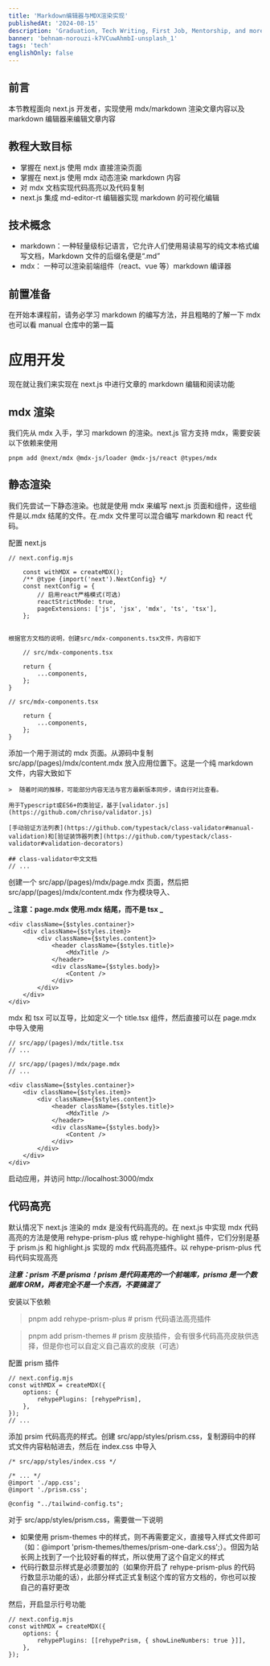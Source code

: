 ```yaml
---
title: 'Markdown编辑器与MDX渲染实现'
publishedAt: '2024-08-15'
description: 'Graduation, Tech Writing, First Job, Mentorship, and more!'
banner: 'behnam-norouzi-k7VCuwAhmbI-unsplash_1'
tags: 'tech'
englishOnly: false
---
```


## 前言

本节教程面向 next.js 开发者，实现使用 mdx/markdown 渲染文章内容以及 markdown 编辑器来编辑文章内容

## 教程大致目标

- 掌握在 next.js 使用 mdx 直接渲染页面
- 掌握在 next.js 使用 mdx 动态渲染 markdown 内容
- 对 mdx 文档实现代码高亮以及代码复制
- next.js 集成 md-editor-rt 编辑器实现 markdown 的可视化编辑

## 技术概念

- markdown：一种轻量级标记语言，它允许人们使用易读易写的纯文本格式编写文档，Markdown 文件的后缀名便是“.md”
- mdx： 一种可以渲染前端组件（react、vue 等）markdown 编译器

## 前置准备

在开始本课程前，请务必学习 markdown 的编写方法，并且粗略的了解一下 mdx
也可以看 manual 仓库中的第一篇

# 应用开发

现在就让我们来实现在 next.js 中进行文章的 markdown 编辑和阅读功能

## mdx 渲染

我们先从 mdx 入手，学习 markdown 的渲染。next.js 官方支持 mdx，需要安装以下依赖来使用

    pnpm add @next/mdx @mdx-js/loader @mdx-js/react @types/mdx

## 静态渲染

我们先尝试一下静态渲染。也就是使用 mdx 来编写 next.js 页面和组件，这些组件是以.mdx 结尾的文件。在.mdx 文件里可以混合编写 markdown 和 react 代码。

配置 next.js

    // next.config.mjs

        const withMDX = createMDX();
        /** @type {import('next').NextConfig} */
        const nextConfig = {
            // 启用react严格模式(可选)
            reactStrictMode: true,
            pageExtensions: ['js', 'jsx', 'mdx', 'ts', 'tsx'],
        };


    根据官方文档的说明，创建src/mdx-components.tsx文件，内容如下

        // src/mdx-components.tsx

        return {
            ...components,
        };
    }

    // src/mdx-components.tsx

        return {
            ...components,
        };
    }

添加一个用于测试的 mdx 页面。从源码中复制 src/app/(pages)/mdx/content.mdx 放入应用位置下。这是一个纯 markdown 文件，内容大致如下

    >  随着时间的推移，可能部分内容无法与官方最新版本同步，请自行对比查看。

    用于Typescript或ES6+的类验证，基于[validator.js](https://github.com/chriso/validator.js)

    [手动验证方法列表](https://github.com/typestack/class-validator#manual-validation)和[验证装饰器列表](https://github.com/typestack/class-validator#validation-decorators)

    ## class-validator中文文档
    // ...

创建一个 src/app/(pages)/mdx/page.mdx 页面，然后把 src/app/(pages)/mdx/content.mdx 作为模块导入、

**_ 注意：page.mdx 使用.mdx 结尾，而不是 tsx _**


    <div className={$styles.container}>
        <div className={$styles.item}>
            <div className={$styles.content}>
                <header className={$styles.title}>
                    <MdxTitle />
                </header>
                <div className={$styles.body}>
                    <Content />
                </div>
            </div>
        </div>
    </div>

mdx 和 tsx 可以互导，比如定义一个 title.tsx 组件，然后直接可以在 page.mdx 中导入使用

    // src/app/(pages)/mdx/title.tsx
    // ...

    // src/app/(pages)/mdx/page.mdx
    // ...

    <div className={$styles.container}>
        <div className={$styles.item}>
            <div className={$styles.content}>
                <header className={$styles.title}>
                    <MdxTitle />
                </header>
                <div className={$styles.body}>
                    <Content />
                </div>
            </div>
        </div>
    </div>

启动应用，并访问 http://localhost:3000/mdx

## 代码高亮

默认情况下 next.js 渲染的 mdx 是没有代码高亮的。在 next.js 中实现 mdx 代码高亮的方法是使用 rehype-prism-plus 或 rehype-highlight 插件，它们分别是基于 prism.js 和 highlight.js 实现的 mdx 代码高亮插件。以 rehype-prism-plus 代码代码实现高亮

**_注意：prism 不是 prisma！prism 是代码高亮的一个前端库，prisma 是一个数据库 ORM，两者完全不是一个东西，不要搞混了_**

安装以下依赖

> pnpm add rehype-prism-plus # prism 代码语法高亮插件

> pnpm add prism-themes # prism 皮肤插件，会有很多代码高亮皮肤供选择，但是你也可以自定义自己喜欢的皮肤（可选）

配置 prism 插件

    // next.config.mjs
    const withMDX = createMDX({
        options: {
            rehypePlugins: [rehypePrism],
        },
    });
    // ...

添加 prsim 代码高亮的样式。创建 src/app/styles/prism.css，复制源码中的样式文件内容粘帖进去，然后在 index.css 中导入

    /* src/app/styles/index.css */

    /* ... */
    @import './app.css';
    @import './prism.css';

    @config "../tailwind-config.ts";

对于 src/app/styles/prism.css，需要做一下说明

- 如果使用 prism-themes 中的样式，则不再需要定义，直接导入样式文件即可（如：@import 'prism-themes/themes/prism-one-dark.css';）。但因为站长网上找到了一个比较好看的样式，所以使用了这个自定义的样式
- 代码行数显示样式是必须要加的（如果你开启了 rehype-prism-plus 的代码行数显示功能的话），此部分样式正式复制这个库的官方文档的，你也可以按自己的喜好更改

然后，开启显示行号功能

    // next.config.mjs
    const withMDX = createMDX({
        options: {
            rehypePlugins: [[rehypePrism, { showLineNumbers: true }]],
        },
    });
